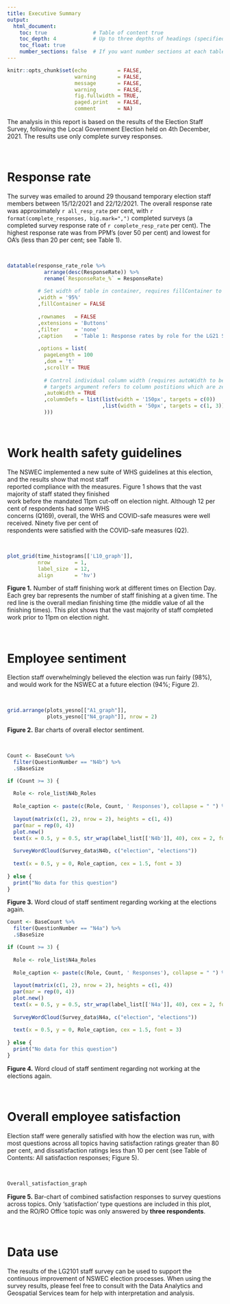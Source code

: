 ```yaml
---
title: Executive Summary
output:
  html_document:
    toc: true               # Table of content true
    toc_depth: 4            # Up to three depths of headings (specified by #, ## and html_document
    toc_float: true
    number_sections: false  # If you want number sections at each table header
---
```



```r

knitr::opts_chunk$set(echo          = FALSE, 
                      warning       = FALSE, 
                      message       = FALSE, 
                      warning       = FALSE, 
                      fig.fullwidth = TRUE, 
                      paged.print   = FALSE, 
                      comment       = NA)

```


The analysis in this report is based on the results of the Election Staff Survey, following the Local Government 
Election held on 4th December, 2021. The results use only complete survey responses.  


\

# **Response rate** 
The survey was emailed to around 29 thousand temporary election staff members between 15/12/2021 and 22/12/2021. 
The overall response rate was approximately `r all_resp_rate` per cent, with `r format(complete_responses, big.mark=",")` completed surveys (a completed survey response rate of `r complete_resp_rate` per cent). The highest response rate was from PPM's (over 50 per cent) and lowest for OA's (less than 20 per cent; see Table 1).   

\

<!-- Set alignment property for the following container -->
<div align="left">

```r

datatable(response_rate_role %>% 
            arrange(desc(ResponseRate)) %>%
            rename(`ResponseRate_%` = ResponseRate)
                      
          # Set width of table in container, requires fillContainer to be set to FALSE
          ,width = '95%'
          ,fillContainer = FALSE
          
          ,rownames   = FALSE
          ,extensions = 'Buttons'
          ,filter     = 'none'
          ,caption    = 'Table 1: Response rates by role for the LG21 Staff Survey'
          
          ,options = list(
            pageLength = 100
            ,dom = 't'
            ,scrollY = TRUE
            
            # Control individual column width (requires autoWidth to be set to TRUE)
            # targets argument refers to column postitions which are zero indexed
            ,autoWidth = TRUE
            ,columnDefs = list(list(width = '150px', targets = c(0))
                               ,list(width = '50px', targets = c(1, 3))
            )))

```
</div>
\

# **Work health safety guidelines** 
The NSWEC implemented a new suite of WHS guidelines at this election, and the results show that most staff   
reported compliance with the measures. Figure 1 shows that the vast majority of staff stated they finished   
work before the mandated 11pm cut-off on election night. Although 12 per cent of respondents had some WHS   
concerns (Q169), overall, the WHS and COVID-safe measures were well received. Ninety five per cent of   
respondents were satisfied with the COVID-safe measures (Q2).

\

```r

plot_grid(time_histograms[['L10_graph']], 
          nrow        = 1, 
          label_size  = 12, 
          align       = 'hv')

```

**Figure 1.** Number of staff finishing work at different times on Election Day. Each grey bar represents the number of staff 
finishing at a given time. The red line is the overall median finishing time (the middle value of all the finishing times). This plot shows that the vast 
majority of staff completed work prior to 11pm on election night.

\

# **Employee sentiment** 
Election staff overwhelmingly believed the election was run fairly (98%), and would work for the NSWEC at 
a future election (94%; Figure 2).        

\

```r

grid.arrange(plots_yesno[["A1_graph"]],
             plots_yesno[["N4_graph"]], nrow = 2)

```
**Figure 2.** Bar charts of overall elector sentiment. 

\

```r

Count <- BaseCount %>%
  filter(QuestionNumber == "N4b") %>% 
  .$BaseSize

if (Count >= 3) {
  
  Role <- role_list$N4b_Roles
  
  Role_caption <- paste(c(Role, Count, ' Responses'), collapse = " ") %>% str_wrap(50)
  
  layout(matrix(c(1, 2), nrow = 2), heights = c(1, 4))
  par(mar = rep(0, 4))
  plot.new()
  text(x = 0.5, y = 0.5, str_wrap(label_list[['N4b']], 40), cex = 2, font = 2)
  
  SurveyWordCloud(Survey_data$N4b, c("election", "elections"))
  
  text(x = 0.5, y = 0, Role_caption, cex = 1.5, font = 3)
  
} else {
  print("No data for this question")
}

```
**Figure 3.** Word cloud of staff sentiment regarding working at the elections again. 


```r

Count <- BaseCount %>%
  filter(QuestionNumber == "N4a") %>% 
  .$BaseSize

if (Count >= 3) {
  
  Role <- role_list$N4a_Roles
  
  Role_caption <- paste(c(Role, Count, ' Responses'), collapse = " ") %>% str_wrap(50)
  
  layout(matrix(c(1, 2), nrow = 2), heights = c(1, 4))
  par(mar = rep(0, 4))
  plot.new()
  text(x = 0.5, y = 0.5, str_wrap(label_list[['N4a']], 40), cex = 2, font = 2)
  
  SurveyWordCloud(Survey_data$N4a, c("election", "elections"))
  
  text(x = 0.5, y = 0, Role_caption, cex = 1.5, font = 3)
  
} else {
  print("No data for this question")
}

```
**Figure 4.** Word cloud of staff sentiment regarding not working at the elections again. 

\

# **Overall employee satisfaction** 
Election staff were generally satisfied with how the election was run, with most questions across all topics having 
satisfaction ratings greater than 80 per cent, and dissatisfaction ratings less than 10 per cent (see Table of Contents: All satisfaction responses; 
Figure 5).        

\

```r

Overall_satisfaction_graph

```


**Figure 5.** Bar-chart of combined satisfaction responses to survey questions across topics. Only 'satisfaction' type questions are included in this plot, and the RO/RO Office topic was only answered by **three respondents**.

\

# **Data use**


The results of the LG2101 staff survey can be used to support the continuous improvement of NSWEC election processes. When using the survey 
results, please feel free to consult with the Data Analytics and Geospatial Services team for help with interpretation and analysis.      

\
